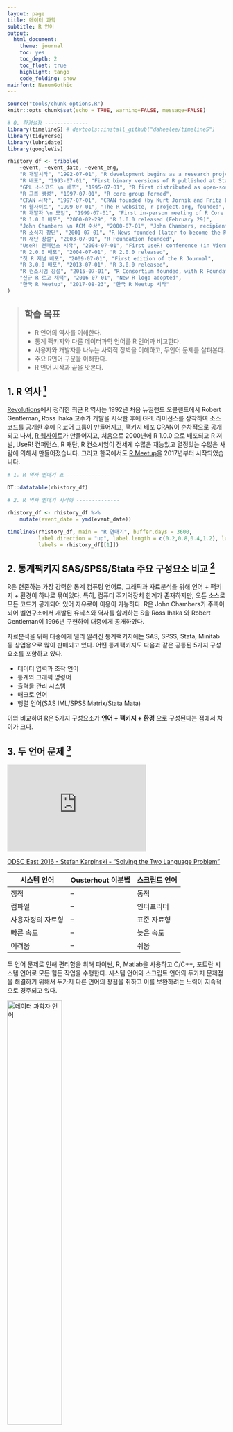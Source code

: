```yaml
---
layout: page
title: 데이터 과학
subtitle: R 언어
output:
  html_document: 
    theme: journal
    toc: yes
    toc_depth: 2
    toc_float: true
    highlight: tango
    code_folding: show
mainfont: NanumGothic
---
```



``` r
source("tools/chunk-options.R")
knitr::opts_chunk$set(echo = TRUE, warning=FALSE, message=FALSE)

# 0. 환경설정 --------------
library(timelineS) # devtools::install_github("daheelee/timelineS")
library(tidyverse)
library(lubridate)
library(googleVis)

rhistory_df <- tribble(
    ~event, ~event_date, ~event_eng,
    "R 개발시작", "1992-07-01", "R development begins as a research project in Auckland, NZ by Robert Gentleman and Ross Ihaka",
    "R 배포", "1993-07-01", "First binary versions of R published at Statlib",
    "GPL 소스코드 \n 배포", "1995-07-01", "R first distributed as open-source software, under GPL2 license",
    "R 그룹 생성", "1997-07-01", "R core group formed",
    "CRAN 시작", "1997-07-01", "CRAN founded (by Kurt Jornik and Fritz Leisch)",
    "R 웹사이트", "1999-07-01", "The R website, r-project.org, founded",
    "R 개발자 \n 모임", "1999-07-01", "First in-person meeting of R Core team, at inaugural Directions in Statistical Computing conference, Vienna",
    "R 1.0.0 배포", "2000-02-29", "R 1.0.0 released (February 29)",
    "John Chambers \n ACM 수상", "2000-07-01", "John Chambers, recipient of the 1998 ACM Software Systems Award for the S language, joins R Core",
    "R 소식지 창단", "2001-07-01", "R News founded (later to become the R Journal)",
    "R 재단 창설", "2003-07-01", "R Foundation founded",
    "UseR! 컨퍼런스 시작", "2004-07-01", "First UseR! conference (in Vienna)",
    "R 2.0.0 배포", "2004-07-01", "R 2.0.0 released",
    "첫 R 저널 배포", "2009-07-01", "First edition of the R Journal",
    "R 3.0.0 배포", "2013-07-01", "R 3.0.0 released",
    "R 컨소시엄 창설", "2015-07-01", "R Consortium founded, with R Foundation participation",
    "신규 R 로고 채택", "2016-07-01", "New R logo adopted",
    "한국 R Meetup", "2017-08-23", "한국 R Meetup 시작"
)

```

> ## 학습 목표 {.objectives}
>
> * R 언어의 역사를 이해한다.
> * 통계 팩키지와 다른 데이터과학 언어를 R 언어과 비교한다.
> * 사용자와 개발자를 나누는 사회적 장벽을 이해하고, 두언어 문제를 살펴본다.
> * 주요 R언어 구문을 이해한다.
> * R 언어 시작과 끝을 맛본다.

## 1. R 역사 [^r-history] {#rhistory}

[^r-history]: [Revolutions (2017), An Updated History of R](http://blog.revolutionanalytics.com/2017/10/updated-history-of-r.html)

[Revolutions](http://blog.revolutionanalytics.com/2017/10/updated-history-of-r.html)에서 정리한 최근 R 역사는 
1992년 처음 뉴질랜드 오클랜드에서 Robert Gentleman, Ross Ihaka 교수가 개발을 시작한 후에 
GPL 라이선스를 장착하여 소스코드를 공개한 후에 R 코어 그룹이 만들어지고, 팩키지 배포 CRAN이 순차적으로 공개되고 나서,
[R 웹사이트](https://www.r-project.org/)가 만들어지고, 처음으로 2000년에 R 1.0.0 으로 배포되고 R 저널, UseR! 컨퍼런스, 
R 재단, R 컨소시엄이 전세계 수많은 재능있고 열정있는 수많은 사람에 의해서 만들어졌습니다. 
그리고 한국에서도 [R Meetup](https://github.com/KaggleBreak/xwmooc_Rmeetup)을 2017년부터 시작되었습니다.

``` r
# 1. R 역사 연대기 표 --------------

DT::datatable(rhistory_df)

# 2. R 역사 연대기 시각화 --------------

rhistory_df <- rhistory_df %>% 
    mutate(event_date = ymd(event_date))

timelineS(rhistory_df, main = "R 연대기", buffer.days = 3600,
          label.direction = "up", label.length = c(0.2,0.8,0.4,1.2), label.position = 3,
          labels = rhistory_df[[1]])
```


## 2. 통계팩키지 SAS/SPSS/Stata 주요 구성요소 비교 [^r4sas-spss] {#comparison-with-packages}

R은 현존하는 가장 강력한 통계 컴퓨팅 언어로, 그래픽과 자료분석을 위해 언어 + 팩키지 + 환경이 하나로 묶여있다.
특히, 컴퓨터 주기억장치 한계가 존재하지만, 오픈 소스로 모든 코드가 공개되어 있어 자유로이 이용이 가능하다. R은 John Chambers가 주축이 되어 벨연구소에서 
개발된 유닉스와 역사를 함께하는 S을 Ross Ihaka 와 Robert Gentleman이 1996년 구현하여 대중에게 공개하였다. 

[^r4sas-spss]: [Muenchen, Robert A. R for SAS and SPSS users. Springer Science & Business Media, 2011.](http://www.springer.com/us/book/9780387094182)

자료분석을 위해 대중에게 널리 알려진 통계팩키지에는 SAS, SPSS, Stata, Minitab 등 상업용으로 많이 판매되고 있다. 어떤 통계팩키지도 다음과 같은 공통된 5가지 구성요소를 포함하고 있다.

* 데이터 입력과 조작 언어
* 통계와 그래픽 명령어
* 출력물 관리 시스템
* 매크로 언어
* 행렬 언어(SAS IML/SPSS Matrix/Stata Mata) 

이와 비교하여 R은 5가지 구성요소가 **언어 + 팩키지 + 환경** 으로 구성된다는 점에서 차이가 크다.

## 3. 두 언어 문제 [^Ousterhout-dichotomy] {#two-language-problem}

<iframe width="320" height="200" src="https://www.youtube.com/embed/B9moDuSYzGo" frameborder="0" allowfullscreen></iframe>

[^Ousterhout-dichotomy]: [Ousterhout dichotomy](https://en.wikipedia.org/wiki/Ousterhout%27s_dichotomy)

[ODSC East 2016 - Stefan Karpinski - "Solving the Two Language Problem"](https://www.youtube.com/watch?v=B9moDuSYzGo)

| 시스템 언어  | Ousterhout 이분법  | 스크립트 언어  |
|-------------|-------------|-------------|
|   정적       |     --      |     동적     |
|   컴파일      |     --      |    인터프리터 |
| 사용자정의 자료형|     --      |  표준 자료형 |
|   빠른 속도   |     --      |   늦은 속도   |
|   어려움       |     --      |   쉬움     |

두 언어 문제로 인해 편리함을 위해 파이썬, R, Matlab을 사용하고 C/C++, 포트란 시스템 언어로 모든 힘든 작업을 수행한다.
시스템 언어와 스크립트 언어의 두가지 문제점을 해결하기 위해서 두가지 다른 언어의 장점을 취하고 이를 보완하려는 노력이 지속적으로 경주되고 있다.

<img src="fig/data-scientist-languages.png" alt="데이터 과학자 언어" width="50%">

과거 데이터 과학자가 선형대수, 통계&시각화, 속도, 통합작업과 관련하여 다양한 언어와 도구를 익혀야 했지만,
2010년 중반을 넘어서는 현시점에서 파이썬과 R을 함께 사용하는 것으로 중지가 모아지고 있다.

## 4. 왜 R 언어인가? [^r-rank] [^r-r4stats] {#why-r}

[Rexer Analytics](http://www.rexeranalytics.com/)가 2015년 응답자 1,220명을 대상으로 실시한 결과 R이 데이터 분석 소프트웨어 분야에서 압도적인 1위 위치를 점유하고 있음을 확인할 수 있다.

[^r-rank]: [Interactive-The Top Programming Languages](http://spectrum.ieee.org/static/interactive-the-top-programming-languages#index)

[^r-r4stats]: [The Popularity of Data Analysis Software](http://r4stats.com/articles/popularity/)


| | |
|-----------------------------------|-----------------------------------|
|<img src="fig/rexersurveyalltools2015.png" alt="Rexer Analytics 설문조사 2015 (응답자 1,220)" width="70%"> | <img src="fig/ieee-r-ranking.png" alt="IEEE 조사" width="70%">

R이 1등을 하는 분야는 없지만, 2017년 10월 기준 [스택오버플로우-What are the Most Disliked Programming Languages?](https://stackoverflow.blog/2017/10/31/disliked-programming-languages/) 블로그를 
참조하면 가장 싫어하지 않는 언어 1위에 등극했습니다.

<img src="fig/languages-r-dislike.png" alt="가장 혐오하지 않는 언더" width="77%" />

## 5. R 시작과 끝 (맛보기) {#r-a-bit-taste}

R이 설치되고, 필요한 패키지가 준비되면 분석에 사용할 데이터를 작업 메모리상에 올려야 한다. 
분석 데이터를 R 작업공간에 준비하는 방법은 어려가지가 있다. 
Web URL을 활용한 웹 데이터를 가져오거나, `read.table`을 이용한 로컬 디스크 상의 데이터를 메모리로 불러올 수 있다.

``` r
abalone <- read.csv(url("http://archive.ics.uci.edu/ml/machine-learning-databases/abalone/abalone.data"), header=F)
names(abalone) <- c("Sex","Length","Diameter","Height","Whole weight","Shucked weight","Viscera weight","Shell weight","Rings")
head(abalone)
#   Sex Length Diameter Height Whole weight Shucked weight  Viscera weight Shell weight Rings
# 1   M  0.455    0.365  0.095       0.5140         0.2245          0.1010        0.150    15
# 2   M  0.350    0.265  0.090       0.2255         0.0995          0.0485        0.070     7
# 3   F  0.530    0.420  0.135       0.6770         0.2565          0.1415        0.210     9
# 4   M  0.440    0.365  0.125       0.5160         0.2155          0.1140        0.155    10
# 5   I  0.330    0.255  0.080       0.2050         0.0895          0.0395        0.055     7
# 6   I  0.425    0.300  0.095       0.3515         0.1410          0.0775        0.120     8
```

분석을 진행하기 위해서 간단한 R 스크립트를 작성하여 보자. 
메뉴상단의 `File > New File > R Script` 혹은 `CTRL+SHIFT+N` 단축키를 사용하여 데이터 분석 결과를 스크립트로 작성하여 저장할 수 있다. 
분석이 완료된 스크립트는 `SimpleR.R`로 저장한다.

``` r
# 기본 분석 스크립트
# abalone <- read.csv("abalone.csv")
table(abalone$Sex)
plot(Length ~ Sex, data=abalone)
```

자료 분석 결과는 코드, 데이터, 그래프, 테이블로 나타나게 되며, 
이를 하나의 문서로 각각 정리하는 것은 매우 수고스러운 일이며 기본적으로 기계나 컴퓨터가 해야되는 일중의 하나이다. 
이를 위해서 RStudio의 Notebook 기능을 사용한다. 
먼저 RStudio의 Notebook 도 `knitr` 패키지와 `Rmarkdown` 같은 패키지를 기반으로 하지만 
`knitr` 패키지를 설치하면 모든 의존성을 자동으로 해결해 준다. 
`knitr` 패키지를 설치한 후에 메뉴상단의 `File > Compile Notebook…` 을 클릭하면 
팝업메뉴가 뜨며 제목과 저자를 표시하면 코드, 데이터, 그래프, 테이블 등 정리된 결과를 HTML 파일로 얻을 수 있다. 

R 코드, 그림, 테이블, 텍스트와 함께 하나의 작업파일로 데이터 제품을 만들 수 있다. 
노트북(Notebook), 마크다운(Markdown), HTML, LaTex 등 총 4가지 방법이 있으나 
RStudio를 사용할 경우 내장된 노트북 기능을 사용하는 것도 좋은 방법이며, 
마크다운, LaTex, HTML등 친숙한 방법을 사용할 수도 있다.

| **Markup 시스템** | **입력파일(Input)** | **리포트파일(Output)** |
|-------------------|---------------------|------------------------|
| 노트북            | `.R`                | `.html` (`.md` 경유)   |
| 마크다운          | `.Rmd`              | `.html` (`.md` 경유)   |
| HTML	            | `.Rhtml`            | `.html`                |
| `LaTeX`           | `.Rnw`              | `.pdf` (.tex 경유)     |


RStudio_RMarkdown 을 이용하여 작업파일을 만든 후에 `knit HTML` 버튼을 누루면 HTML 파일을 바로 얻을 수 있다. 

어느 소프트웨어도 마찬가지지만 사용하다보면 오류가 발생하고 이를 확인해야 할 때가 있다. 
`RStudio`의 경우 `Help>Diagnostics>Show log files` 를 통해서 확인가능하다. 
`R`과 `Rstudio` 관련 도움말은 구글 검색이나, [stack exchange](http://stackexchange.com/)를 통해 얻을 수 있다. 
작업을 하다면 콘솔화면을 깨끗이하고 다시 시작하고 싶은 경우가 있다. 
윈도나 도스의 경우 `cls` 명령어가 있는데 R에는 딱히 그런 명령어가 없다. 이런 경우 사용자 정의 함수를 하나 만들어서 실행할 수 있다. 

``` r
cls <- function() cat(rep("\n",50))
cls()
```

하지만, 매번 R을 실행할 때마다 반복적으로 해야되기 때문에 R이 시작될 때 자동으로 설정을 하는 방법은 초기 실행 환경파일에 이를 적용하는 것이다. 
`C:\Program Files\R\R-3.1.0\library\base\R\RProfile` 파일을 텍스트 편집기로 열어 하단에 `cls` 함수를 적어두고 저장한다. 
혹은, `CTRL+L` 키를 눌러 화면을 깨끗이하며 커서를 맨 위 상단으로 이동한다.

``` r
local({
    br <- Sys.getenv("R_BROWSER", NA_character_)
    if(!is.na(br)) options(browser = br)
    tests_startup <- Sys.getenv("R_TESTS")
    if(nzchar(tests_startup)) source(tests_startup)
})

# 사용자 정의함수
cls <- function() cat(rep("\n",50))
``` 

